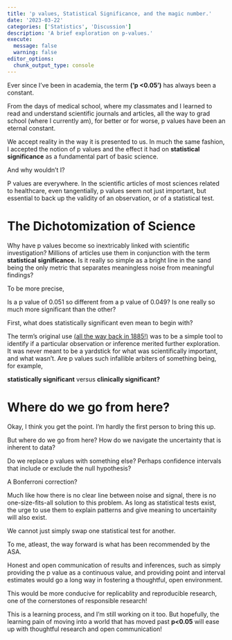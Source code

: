 ---
title: 'p values, Statistical Significance, and the magic number.'
date: '2023-03-22'
categories: ['Statistics', 'Discussion']
description: 'A brief exploration on p-values.'
execute: 
  message: false
  warning: false
editor_options: 
  chunk_output_type: console
---

Ever since I've been in academia, the term **('p \<0.05')** has always been a constant. 

From the days of medical school, where my classmates and I learned to read and understand scientific journals and articles, all the way to grad school (where I currently am), for better or for worse, p values have been an eternal constant.

We accept reality in the way it is presented to us. In much the same fashion, I accepted the notion of p values and the effect it had on **statistical significance** as a fundamental part of basic science.

And why wouldn't I? 

P values are everywhere. In the scientific articles of most sciences related to healthcare, even tangentially, p values seem not just important, but essential to back up the validity of an observation, or of a statistical test.

# The Dichotomization of Science

Why have p values become so inextricably linked with scientific investigation? Millions of articles use them in conjunction with the term **statistical significance.** Is it really so simple as a bright line in the sand being the only metric that separates meaningless noise from meaningful findings?

To be more precise,

Is a p value of 0.051 so different from a p value of 0.049? Is one really so much more significant than the other?

First, what does statistically significant even mean to begin with? 

The term's original use [(all the way back in 1885!)](https://www.jstor.org/stable/25163974) was to be a simple tool to identify if a particular  observation or inference merited further exploration. It was never meant to be a yardstick for what was scientifically important, and what wasn't. Are p values such infallible arbiters of something being, for example, 

**statistically significant** versus **clinically significant?**

# Where do we go from here?

Okay, I think you get the point. I'm hardly the first person to bring this up. 

But where do we go from here? How do we navigate the uncertainty that is inherent to data? 

Do we replace p values with something else? Perhaps confidence intervals that include or exclude the null hypothesis? 

A Bonferroni correction? 

Much like how there is no clear line between noise and signal, there is no one-size-fits-all solution to this problem. As long as statistical tests exist, the urge to use them to explain patterns and give meaning to uncertainity will also exist. 

We cannot just simply swap one statistical test for another.

To me, atleast, the way forward is what has been recommended by the ASA. 

Honest and open communication of results and inferences, such as simply providing the p value as a continuous value, and providing point and interval estimates would go a long way in fostering a thoughtful, open environment.

This would be more conducive for replicablity and reproducible research, one of the cornerstones of responsible research! 

This is a learning process, and I'm still working on it too. But hopefully, the learning pain of moving into a world that has moved past **p<0.05** will ease up with thoughtful research and open communication! 













